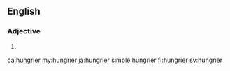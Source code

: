 ==English==

===Adjective===
{{head|en|adjective comparative form}}

# {{en-comparative of|hungry}}

[[ca:hungrier]]
[[my:hungrier]]
[[ja:hungrier]]
[[simple:hungrier]]
[[fi:hungrier]]
[[sv:hungrier]]